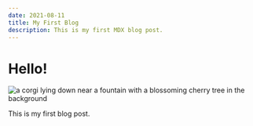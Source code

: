 ```yaml
---
date: 2021-08-11
title: My First Blog
description: This is my first MDX blog post.
---
```


# Hello!

![a corgi lying down near a fountain with a blossoming cherry tree in the background](../images/shiangling-RQbwjCKWxQw-unsplash.jpg)

This is my first blog post.